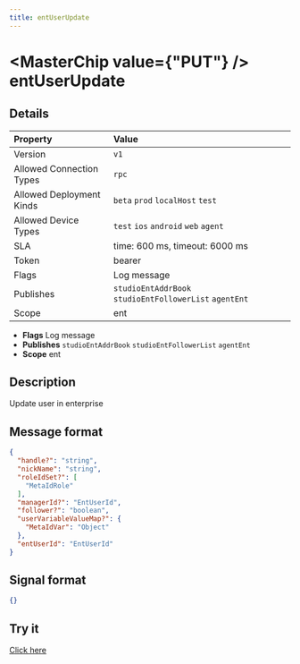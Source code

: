 ```yaml
---
title: entUserUpdate
---
```



# <MasterChip value={"PUT"} /> entUserUpdate

## Details

| Property | Value | 
| :--- | :--- | 
| Version | `v1` |
| Allowed Connection Types | `rpc`  |
| Allowed Deployment Kinds | `beta` `prod` `localHost` `test`  |
| Allowed Device Types | `test` `ios` `android` `web` `agent`  |
| SLA | time: 600 ms, timeout: 6000 ms |
| Token | bearer |
| Flags | Log message |
| Publishes | `studioEntAddrBook` `studioEntFollowerList` `agentEnt`  |
| Scope | ent |


- **Flags** Log message
- **Publishes** `studioEntAddrBook` `studioEntFollowerList` `agentEnt` 
- **Scope** ent


## Description

Update user in enterprise

## Message format

```json
{
  "handle?": "string",
  "nickName": "string",
  "roleIdSet?": [
    "MetaIdRole"
  ],
  "managerId?": "EntUserId",
  "follower?": "boolean",
  "userVariableValueMap?": {
    "MetaIdVar": "Object"
  },
  "entUserId": "EntUserId"
}
```

## Signal format

```json
{}
```

## Try it

[Click here](https://web.neome.ai/api?path=studio_studioMain_entUserUpdate)

